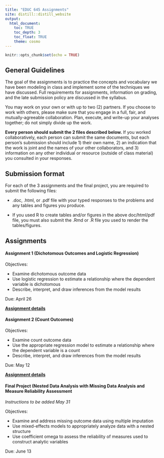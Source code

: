```yaml
---
title: "EDUC 645 Assignments"
site: distill::distill_website
output:
  html_document:
    toc: TRUE
    toc_depth: 3
    toc_float: TRUE
    theme: cosmo
---
```


```r
knitr::opts_chunk$set(echo = TRUE)
```

## General Guidelines

The goal of the assignments is to practice the concepts and vocabulary we have been modeling in class and implement some of the techniques we have discussed. Full requirements for assignments, information on grading, and the late submission policy are discussed in the syllabus.

You may work on your own or with up to two (2) partners. If you choose to work with others, please make sure that you engage in a full, fair, and mutually-agreeable collaboration. Plan, execute, and write-up your analyses together; do not simply divide up the work. 

**Every person should submit the 2 files described below.** If you worked collaboratively, each person can submit the same documents, but each person's submission should include 1) their own name, 2) an indication that the work is joint and the names of your other collaborators, and 3) information on any other individual or resource (outside of class material) you consulted in your responses. 

## Submission format

For each of the 3 assignments and the final project, you are required to submit the following files:  

 - .doc, .html, or .pdf file with your typed responses to the problems and any tables and figures you produce. 
   
 - If you used R to create tables and/or figures in the above doc/html/pdf file, you must also submit the .Rmd or .R file you used to render the tables/figures. 

## Assignments

#### **Assignment 1 (Dichotomous Outcomes and Logistic Regression)**

Objectives:

 - Examine dichotomous outcome data
 - Use logistic regression to estimate a relationship where the dependent variable is dichotomous
 - Describe, interpret, and draw inferences from the model results

Due: April 26

**[Assignment details](./assignments/assignment01_Sp23.html)**

#### **Assignment 2 (Count Outcomes)**

Objectives:

 - Examine count outcome data
 - Use the appropriate regression model to estimate a relationship where the dependent variable is a count
 - Describe, interpret, and draw inferences from the model results

Due: May 12

**[Assignment details](./assignments/assignment02_Sp23.html)**

#### **Final Project (Nested Data Analysis with Missing Data Analysis and Measure Reliability Assessment**

*Instructions to be added May 31*

Objectives:

 - Examine and address missing outcome data using multiple imputation
 - Use mixed-effects models to appropriately analyze data with a nested structure 
 - Use coefficient omega to assess the reliability of measures used to construct analytic variables 

Due: June 13

<!-- **[Instructions](./assignments/final_Sp23.html)** -->








